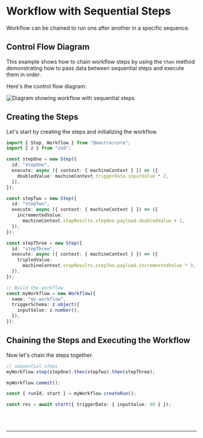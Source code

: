 
# Workflow with Sequential Steps

Workflow can be chained to run one after another in a specific sequence.

## Control Flow Diagram

This example shows how to chain workflow steps by using the `then` method demonstrating how to pass data between sequential steps and execute them in order.

Here's the control flow diagram:

<img
  src="/sequential-chains.png"
  alt="Diagram showing workflow with sequential steps"
  width={600}
/>

## Creating the Steps

Let's start by creating the steps and initializing the workflow.

```ts showLineNumbers copy
import { Step, Workflow } from "@mastra/core";
import { z } from "zod";

const stepOne = new Step({
  id: "stepOne",
  execute: async ({ context: { machineContext } }) => ({
    doubledValue: machineContext.triggerData.inputValue * 2,
  }),
});

const stepTwo = new Step({
  id: "stepTwo",
  execute: async ({ context: { machineContext } }) => ({
    incrementedValue:
      machineContext.stepResults.stepOne.payload.doubledValue + 1,
  }),
});

const stepThree = new Step({
  id: "stepThree",
  execute: async ({ context: { machineContext } }) => ({
    tripledValue:
      machineContext.stepResults.stepTwo.payload.incrementedValue * 3,
  }),
});

// Build the workflow
const myWorkflow = new Workflow({
  name: "my-workflow",
  triggerSchema: z.object({
    inputValue: z.number(),
  }),
});
```

## Chaining the Steps and Executing the Workflow

Now let's chain the steps together.

```ts showLineNumbers copy
// sequential steps
myWorkflow.step(stepOne).then(stepTwo).then(stepThree);

myWorkflow.commit();

const { runId, start } = myWorkflow.createRun();

const res = await start({ triggerData: { inputValue: 90 } });
```

<br />
<br />
<hr className="dark:border-[#404040] border-gray-300" />
<br />
<br />
<GithubLink
  link={
    "https://github.com/mastra-ai/mastra/blob/main/examples/basics/workflows/workflow-with-sequential-steps"
  }
/>
